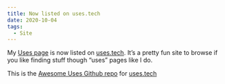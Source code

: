 ```yaml
---
title: Now listed on uses.tech
date: 2020-10-04
tags:
  - Site
---
```


My [Uses page](/uses) is now listed on [uses.tech](https://uses.tech). It’s a pretty fun site to browse if you like finding stuff though “uses” pages like I do. 

This is the [Awesome Uses Github repo](https://github.com/wesbos/awesome-uses) for [uses.tech](https://uses.tech)